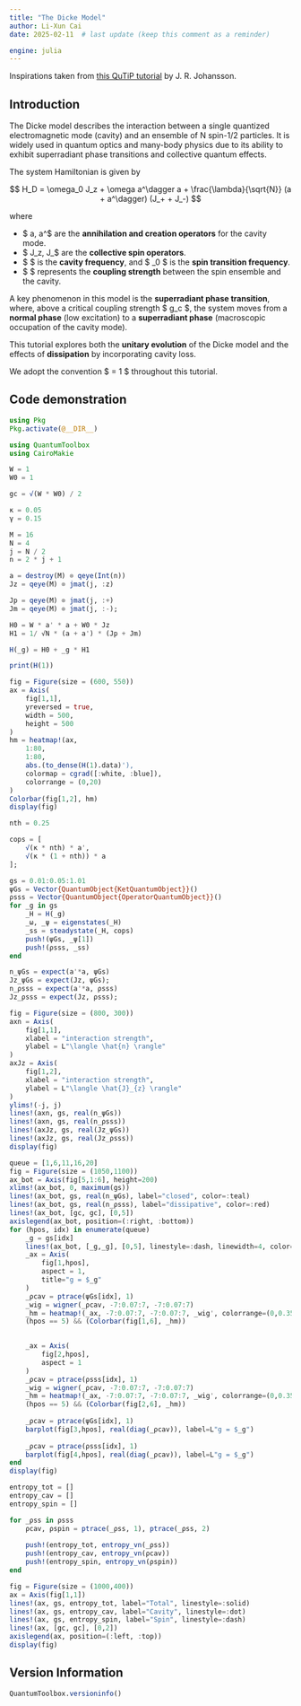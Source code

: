 ```yaml
---
title: "The Dicke Model"
author: Li-Xun Cai
date: 2025-02-11  # last update (keep this comment as a reminder)

engine: julia
---
```


Inspirations taken from [this QuTiP tutorial](https://nbviewer.org/urls/qutip.org/qutip-tutorials/tutorials-v5/lectures/Lecture-3A-Dicke-model.ipynb) by J. R. Johansson.

## Introduction

The Dicke model describes the interaction between a single quantized electromagnetic mode (cavity) and an ensemble of N spin-1/2 particles. It is widely used in quantum optics and many-body physics due to its ability to exhibit superradiant phase transitions and collective quantum effects.

The system Hamiltonian is given by

$$ H_D = \omega_0 J_z + \omega a^\dagger a + \frac{\lambda}{\sqrt{N}} (a + a^\dagger) (J_+ + J_-) $$

where

- $ a, a^\dagger $ are the **annihilation and creation operators** for the cavity mode.
- $ J_z, J_\pm $ are the **collective spin operators**.
- $ \omega $ is the **cavity frequency**, and $ \omega_0 $ is the **spin transition frequency**.
- $ \lambda $ represents the **coupling strength** between the spin ensemble and the cavity.

A key phenomenon in this model is the **superradiant phase transition**, where, above a critical coupling strength $ g_c $, the system moves from a **normal phase** (low excitation) to a **superradiant phase** (macroscopic occupation of the cavity mode).

This tutorial explores both the **unitary evolution** of the Dicke model and the effects of **dissipation** by incorporating cavity loss.

We adopt the convention $ \hbar = 1 $ throughout this tutorial.


## Code demonstration

```julia
using Pkg
Pkg.activate(@__DIR__)
```

```julia
using QuantumToolbox
using CairoMakie
```

```julia
W = 1
W0 = 1

gc = √(W * W0) / 2

κ = 0.05
γ = 0.15
```

```julia
M = 16
N = 4
j = N / 2
n = 2 * j + 1

a = destroy(M) ⊗ qeye(Int(n))
Jz = qeye(M) ⊗ jmat(j, :z)

Jp = qeye(M) ⊗ jmat(j, :+)
Jm = qeye(M) ⊗ jmat(j, :-);
```

```julia
H0 = W * a' * a + W0 * Jz
H1 = 1/ √N * (a + a') * (Jp + Jm)

H(_g) = H0 + _g * H1

print(H(1))
```

```julia
fig = Figure(size = (600, 550))
ax = Axis(
    fig[1,1], 
    yreversed = true, 
    width = 500, 
    height = 500
)
hm = heatmap!(ax, 
    1:80, 
    1:80, 
    abs.(to_dense(H(1).data)'), 
    colormap = cgrad([:white, :blue]),
    colorrange = (0,20)
)
Colorbar(fig[1,2], hm)
display(fig)
```

```julia
nth = 0.25

cops = [
    √(κ * nth) * a',
    √(κ * (1 + nth)) * a
];
```

```julia
gs = 0.01:0.05:1.01
ψGs = Vector{QuantumObject{KetQuantumObject}}()
ρsss = Vector{QuantumObject{OperatorQuantumObject}}()
for _g in gs
    _H = H(_g)
    _ω, _ψ = eigenstates(_H)
    _ss = steadystate(_H, cops)
    push!(ψGs, _ψ[1])
    push!(ρsss, _ss)
end
```

```julia
n_ψGs = expect(a'*a, ψGs)
Jz_ψGs = expect(Jz, ψGs);
n_ρsss = expect(a'*a, ρsss)
Jz_ρsss = expect(Jz, ρsss);
```

```julia
fig = Figure(size = (800, 300))
axn = Axis(
    fig[1,1],
    xlabel = "interaction strength",
    ylabel = L"\langle \hat{n} \rangle"
)
axJz = Axis(
    fig[1,2],
    xlabel = "interaction strength",
    ylabel = L"\langle \hat{J}_{z} \rangle"
)
ylims!(-j, j)
lines!(axn, gs, real(n_ψGs))
lines!(axn, gs, real(n_ρsss))
lines!(axJz, gs, real(Jz_ψGs))
lines!(axJz, gs, real(Jz_ρsss))
display(fig)
```

```julia
queue = [1,6,11,16,20]
fig = Figure(size = (1050,1100))
ax_bot = Axis(fig[5,1:6], height=200)
xlims!(ax_bot, 0, maximum(gs))
lines!(ax_bot, gs, real(n_ψGs), label="closed", color=:teal)
lines!(ax_bot, gs, real(n_ρsss), label="dissipative", color=:red)
lines!(ax_bot, [gc, gc], [0,5])
axislegend(ax_bot, position=(:right, :bottom))
for (hpos, idx) in enumerate(queue)
    _g = gs[idx]
    lines!(ax_bot, [_g,_g], [0,5], linestyle=:dash, linewidth=4, color=:blue)
    _ax = Axis(
        fig[1,hpos],
        aspect = 1,
        title="g = $_g"
    )
    _ρcav = ptrace(ψGs[idx], 1)
    _wig = wigner(_ρcav, -7:0.07:7, -7:0.07:7)
    _hm = heatmap!(_ax, -7:0.07:7, -7:0.07:7, _wig', colorrange=(0,0.35))
    (hpos == 5) && (Colorbar(fig[1,6], _hm))

    
    _ax = Axis(
        fig[2,hpos],
        aspect = 1
    )
    _ρcav = ptrace(ρsss[idx], 1)
    _wig = wigner(_ρcav, -7:0.07:7, -7:0.07:7)
    _hm = heatmap!(_ax, -7:0.07:7, -7:0.07:7, _wig', colorrange=(0,0.35))
    (hpos == 5) && (Colorbar(fig[2,6], _hm))
    
    _ρcav = ptrace(ψGs[idx], 1)
    barplot(fig[3,hpos], real(diag(_ρcav)), label=L"g = $_g")
    
    _ρcav = ptrace(ρsss[idx], 1)
    barplot(fig[4,hpos], real(diag(_ρcav)), label=L"g = $_g")
end
display(fig)
```

```julia
entropy_tot = []
entropy_cav = []
entropy_spin = []

for _ρss in ρsss
    ρcav, ρspin = ptrace(_ρss, 1), ptrace(_ρss, 2)
    
    push!(entropy_tot, entropy_vn(_ρss))
    push!(entropy_cav, entropy_vn(ρcav))
    push!(entropy_spin, entropy_vn(ρspin))
end
```

```julia
fig = Figure(size = (1000,400))
ax = Axis(fig[1,1])
lines!(ax, gs, entropy_tot, label="Total", linestyle=:solid)
lines!(ax, gs, entropy_cav, label="Cavity", linestyle=:dot)
lines!(ax, gs, entropy_spin, label="Spin", linestyle=:dash)
lines!(ax, [gc, gc], [0,2])
axislegend(ax, position=(:left, :top))
display(fig)
```



## Version Information
```julia
QuantumToolbox.versioninfo()
```
